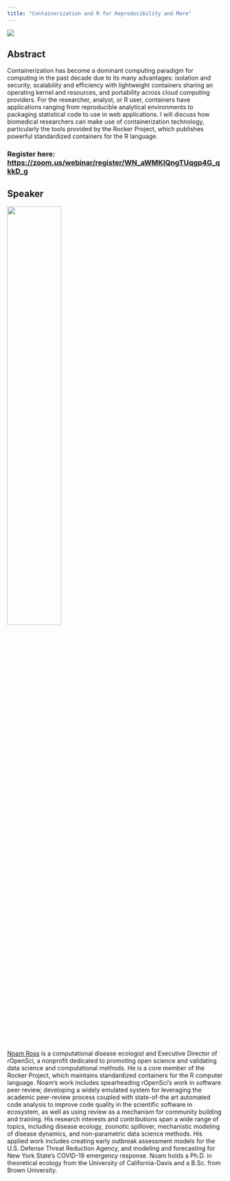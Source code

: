 ```yaml
---
title: "Containerization and R for Reproducibility and More"
---
```


![](images/containerization-and-r-webinar-graphic.png)

## Abstract

Containerization has become a dominant computing paradigm for computing in the past decade due to its many advantages: isolation and security, scalability and efficiency with lightweight containers sharing an operating kernel and resources, and portability across cloud computing providers. For the researcher, analyst, or R user, containers have applications ranging from reproducible analytical environments to packaging statistical code to use in web applications. I will discuss how biomedical researchers can make use of containerization technology, particularly the tools provided by the Rocker Project, which publishes powerful standardized containers for the R language. 


### Register here: [https://zoom.us/webinar/register/WN_aWMKlQngTUqgp4G_qkkD_g](https://zoom.us/webinar/register/WN_aWMKlQngTUqgp4G_qkkD_g) 


## Speaker 

![](images/NoamRoss.png){width=50%}


[Noam Ross](https://www.linkedin.com/in/noamross/) is a computational disease ecologist and Executive Director of rOpenSci, a nonprofit dedicated to promoting open science and validating data science and computational methods.  He is a core member of the Rocker Project, which maintains standardized containers for the R computer language.  Noam's work includes spearheading rOpenSci's work in software peer review, developing a widely emulated system for leveraging the academic peer-review process coupled with state-of-the art automated code analysis to improve code quality in the scientific software in ecosystem, as well as using review as a mechanism for community building and training. His research interests and contributions span a wide range of topics, including disease ecology, zoonotic spillover, mechanistic modeling of disease dynamics, and non-parametric data science methods. His applied work includes creating early outbreak assessment models for the U.S. Defense Threat Reduction Agency, and modeling and forecasting for New York State’s COVID-19 emergency response. Noam holds a Ph.D. in theoretical ecology from the University of California-Davis and a B.Sc. from Brown University.
